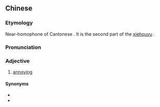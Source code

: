 ==Chinese==
{{zh-forms|type=21}}

===Etymology===
Near-homophone of Cantonese {{zh-l|乞人憎|tr=hat1 yan4 zang1|annoying}}. It is the second part of the [[xiehouyu]] {{zh-l|非洲和尚}}{{lang|zh|——黑人僧}}.

===Pronunciation===
{{zh-pron
|c=hak1 jan4 zang1,haak1 jan4 zang1
|cat=a
}}

===Adjective===
{{zh-adj}}

# {{lb|zh|Cantonese}} [[annoying]]

====Synonyms====
* {{zh-l|乞人憎}}
* {{zh-l|非洲和尚}}